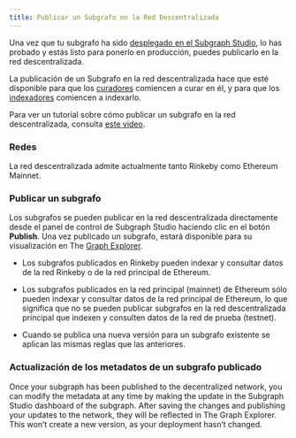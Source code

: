```yaml
---
title: Publicar un Subgrafo en la Red Descentralizada
---
```


Una vez que tu subgrafo ha sido [desplegado en el Subgraph Studio](/studio/deploy-subgraph-studio), lo has probado y estás listo para ponerlo en producción, puedes publicarlo en la red descentralizada.

La publicación de un Subgrafo en la red descentralizada hace que esté disponible para que los [curadores](/curating) comiencen a curar en él, y para que los [indexadores](/indexing) comiencen a indexarlo.

Para ver un tutorial sobre cómo publicar un subgrafo en la red descentralizada, consulta [este video](https://youtu.be/HfDgC2oNnwo?t=580).

### Redes

La red descentralizada admite actualmente tanto Rinkeby como Ethereum Mainnet.

### Publicar un subgrafo

Los subgrafos se pueden publicar en la red descentralizada directamente desde el panel de control de Subgraph Studio haciendo clic en el botón **Publish**. Una vez publicado un subgrafo, estará disponible para su visualización en The [Graph Explorer](https://thegraph.com/explorer/).

- Los subgrafos publicados en Rinkeby pueden indexar y consultar datos de la red Rinkeby o de la red principal de Ethereum.

- Los subgrafos publicados en la red principal (mainnet) de Ethereum sólo pueden indexar y consultar datos de la red principal de Ethereum, lo que significa que no se pueden publicar subgrafos en la red descentralizada principal que indexen y consulten datos de la red de prueba (testnet).

- Cuando se publica una nueva versión para un subgrafo existente se aplican las mismas reglas que las anteriores.

### Actualización de los metadatos de un subgrafo publicado

Once your subgraph has been published to the decentralized network, you can modify the metadata at any time by making the update in the Subgraph Studio dashboard of the subgraph. After saving the changes and publishing your updates to the network, they will be reflected in The Graph Explorer. This won’t create a new version, as your deployment hasn’t changed.
